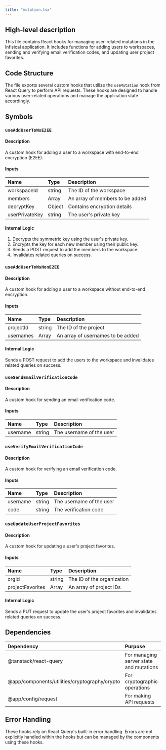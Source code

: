 ```yaml
---
title: "mutation.tsx"
---
```


## High-level description
This file contains React hooks for managing user-related mutations in the Infisical application. It includes functions for adding users to workspaces, sending and verifying email verification codes, and updating user project favorites.

## Code Structure
The file exports several custom hooks that utilize the `useMutation` hook from React Query to perform API requests. These hooks are designed to handle various user-related operations and manage the application state accordingly.

## Symbols

### `useAddUserToWsE2EE`
#### Description
A custom hook for adding a user to a workspace with end-to-end encryption (E2EE).

#### Inputs
| Name | Type | Description |
|:-----|:-----|:------------|
| workspaceId | string | The ID of the workspace |
| members | Array | An array of members to be added |
| decryptKey | Object | Contains encryption details |
| userPrivateKey | string | The user's private key |

#### Internal Logic
1. Decrypts the symmetric key using the user's private key.
2. Encrypts the key for each new member using their public key.
3. Sends a POST request to add the members to the workspace.
4. Invalidates related queries on success.

### `useAddUserToWsNonE2EE`
#### Description
A custom hook for adding a user to a workspace without end-to-end encryption.

#### Inputs
| Name | Type | Description |
|:-----|:-----|:------------|
| projectId | string | The ID of the project |
| usernames | Array | An array of usernames to be added |

#### Internal Logic
Sends a POST request to add the users to the workspace and invalidates related queries on success.

### `useSendEmailVerificationCode`
#### Description
A custom hook for sending an email verification code.

#### Inputs
| Name | Type | Description |
|:-----|:-----|:------------|
| username | string | The username of the user |

### `useVerifyEmailVerificationCode`
#### Description
A custom hook for verifying an email verification code.

#### Inputs
| Name | Type | Description |
|:-----|:-----|:------------|
| username | string | The username of the user |
| code | string | The verification code |

### `useUpdateUserProjectFavorites`
#### Description
A custom hook for updating a user's project favorites.

#### Inputs
| Name | Type | Description |
|:-----|:-----|:------------|
| orgId | string | The ID of the organization |
| projectFavorites | Array | An array of project IDs |

#### Internal Logic
Sends a PUT request to update the user's project favorites and invalidates related queries on success.

## Dependencies
| Dependency | Purpose |
|:-----------|:--------|
| @tanstack/react-query | For managing server state and mutations |
| @app/components/utilities/cryptography/crypto | For cryptographic operations |
| @app/config/request | For making API requests |

## Error Handling
These hooks rely on React Query's built-in error handling. Errors are not explicitly handled within the hooks but can be managed by the components using these hooks.